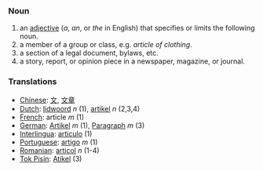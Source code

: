 ===Noun===

# an [[adjective]] (''a'', ''an'', or ''the'' in English) that specifies or limits the following noun.
# a member of a group or class, e.g. ''article of clothing''.
# a section of a legal document, bylaws, etc.
# a story, report, or opinion piece in a newspaper, magazine, or journal.

===Translations===
*[[Chinese]]: [[文]], [[文章]]
*[[Dutch]]: [[lidwoord]] ''n'' (1), [[artikel]] ''n'' (2,3,4)
*[[French]]: article ''m'' (1)
*[[German]]: [[Artikel]] ''m'' (1), [[Paragraph]] ''m'' (3)
*[[Interlingua]]: [[articulo]] (1)
*[[Portuguese]]: [[artigo]] ''m'' (1)
*[[Romanian]]: [[articol]] ''n'' (1-4)
*[[Tok Pisin]]: [[Atikel]] (3)